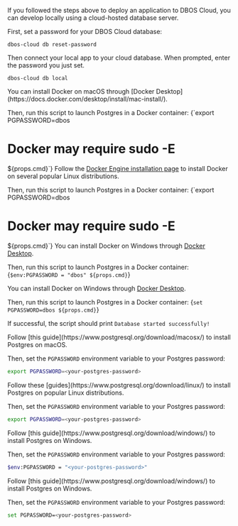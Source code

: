 
<Tabs groupId="postgres-or-docker" className="small-tabs">

<TabItem value="cloud" label="Use Cloud Postgres">

If you followed the steps above to deploy an application to DBOS Cloud, you can develop locally using a cloud-hosted database server.

First, set a password for your DBOS Cloud database:

```
dbos-cloud db reset-password
```

Then connect your local app to your cloud database.
When prompted, enter the password you just set.

```
dbos-cloud db local
```

</TabItem>

<TabItem value="docker" label="Launch Postgres with Docker">
<Tabs groupId="operating-systems" className="small-tabs">
  <TabItem value="mac" label="macOS">
   You can install Docker on macOS through [Docker Desktop](https://docs.docker.com/desktop/install/mac-install/).

   Then, run this script to launch Postgres in a Docker container:
   <CodeBlock
      language="bash">
      {`export PGPASSWORD=dbos
# Docker may require sudo -E
${props.cmd}`}
    </CodeBlock>
  </TabItem>
    <TabItem value="linux" label="Linux">
   Follow the [Docker Engine installation page](https://docs.docker.com/engine/install/) to install Docker on several popular Linux distributions.
	    
   Then, run this script to launch Postgres in a Docker container:
   <CodeBlock
      language="bash">
      {`export PGPASSWORD=dbos
# Docker may require sudo -E
${props.cmd}`}
    </CodeBlock>
  </TabItem>
  <TabItem value="win-ps" label="Windows (PowerShell)">
   You can install Docker on Windows through [Docker Desktop](https://docs.docker.com/desktop/install/windows-install/).

   Then, run this script to launch Postgres in a Docker container:
   <CodeBlock
      language="bash">
      {`$env:PGPASSWORD = "dbos"
${props.cmd}`}
   </CodeBlock>
  </TabItem>
  <TabItem value="win-cmd" label="Windows (cmd)">

   You can install Docker on Windows through [Docker Desktop](https://docs.docker.com/desktop/install/windows-install/).

   Then, run this script to launch Postgres in a Docker container: 
   <CodeBlock
      language="bash">
      {`set PGPASSWORD=dbos
${props.cmd}`}
   </CodeBlock>
  </TabItem>
</Tabs>

If successful, the script should print `Database started successfully!`

</TabItem>

<TabItem value="postgres" label="Install Postgres">
<Tabs groupId="operating-systems" className="small-tabs">
<TabItem value="mac" label="macOS">
Follow [this guide](https://www.postgresql.org/download/macosx/) to install Postgres on macOS.

Then, set the `PGPASSWORD` environment variable to your Postgres password:
```bash
export PGPASSWORD=<your-postgres-password>
```
</TabItem>
<TabItem value="linux" label="Linux">
Follow these [guides](https://www.postgresql.org/download/linux/) to install Postgres on popular Linux distributions.

Then, set the `PGPASSWORD` environment variable to your Postgres password:
```bash
export PGPASSWORD=<your-postgres-password>
```
</TabItem>
<TabItem value="win-ps" label="Windows (PowerShell)">
Follow [this guide](https://www.postgresql.org/download/windows/) to install Postgres on Windows.

Then, set the `PGPASSWORD` environment variable to your Postgres password:

```bash
$env:PGPASSWORD = "<your-postgres-password>"
```
</TabItem>
<TabItem value="win-cmd" label="Windows (cmd)">
Follow [this guide](https://www.postgresql.org/download/windows/) to install Postgres on Windows.

Then, set the `PGPASSWORD` environment variable to your Postgres password:
```bash
set PGPASSWORD=<your-postgres-password>
```
</TabItem>
</Tabs>
</TabItem>
</Tabs>